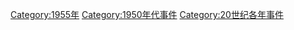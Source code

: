 {{year by category
|m=1
|c=9
|d=5
|y=5
|cat=事件
|sortkey=Event
}}
[[Category:1955年|Category:1955年]]
[[Category:1950年代事件|Category:1950年代事件]]
[[Category:20世纪各年事件|Category:20世纪各年事件]]